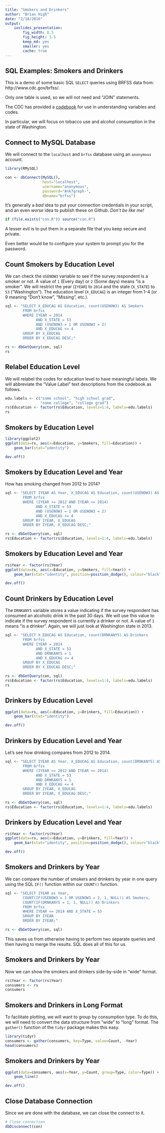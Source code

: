 ```yaml
---
title: "Smokers and Drinkers"
author: "Brian High"
date: "2/18/2016"
output: 
    ioslides_presentation:
        fig_width: 8.5
        fig_height: 3.5
        keep_md: yes
        smaller: yes
        cache: true
---
```


## SQL Examples: Smokers and Drinkers

This is a demo of some basic SQL `SELECT` queries using BRFSS data 
from: http://www.cdc.gov/brfss/. 

Only one table is used, so we will not need and "JOIN" statements. 

The CDC has provided a 
[codebook](http://www.cdc.gov/brfss/annual_data/2013/pdf/codebook13_llcp.pdf) 
for use in understanding variables and codes.

In particular, we will focus on tobacco use and alcohol consumption in 
the state of Washington.

## Connect to MySQL Database

We will connect to the `localhost` and `brfss` database using an `anonymous` 
account.

```r
library(RMySQL)

con <- dbConnect(MySQL(), 
                 host="localhost", 
                 username="anonymous", 
                 password="Ank7greph-", 
                 dbname="brfss")
```

It's generally a *bad* idea to put your connection credentials in your script,
and an even *worse* idea to publish these on Github. *Don't be like me!*

```r
if (file.exists("con.R")) source("con.R")
```

A lesser evil is to put them in a separate file that you keep secure and private.

Even better would be to configure your system to prompt you for the password.

## Count Smokers by Education Level

We can check the `USENOW3` variable to see if the survey respondent is
a smoker or not. A value of `1` (Every day) or `2` (Some days) means 
"is a smoker". We will restrict the year (`IYEAR`) to `2014` and the 
state (`X_STATE`) to `53` ("Washington"). The education level 
(`X_EDUCAG`) is an integer from 1-4 (or 9 meaning "Don't know", "Missing", etc.).

```r
sql <- "SELECT X_EDUCAG AS Education, count(USENOW3) AS Smokers 
        FROM brfss 
        WHERE IYEAR = 2014 
              AND X_STATE = 53 
              AND (USENOW3 = 1 OR USENOW3 = 2) 
              AND X_EDUCAG <= 4 
        GROUP BY X_EDUCAG 
        ORDER BY X_EDUCAG DESC;"

rs <- dbGetQuery(con, sql)
rs
```

## Relabel Education Level

We will relabel the codes for education level to have meaningful labels. We will
abbreviate the "Value Label" text descriptions from the codebook as follows.

```r
edu.labels <- c("some school", "high school grad", 
                "some college", "college grad")
rs$Education <- factor(rs$Education, levels=1:4, labels=edu.labels)
rs
```

## Smokers by Education Level

```r
library(ggplot2)
ggplot(data=rs, aes(x=Education, y=Smokers, fill=Education)) +
    geom_bar(stat="identity")
```

```r
dev.off()
```

## Smokers by Education Level and Year

How has smoking changed from 2012 to 2014?

```r
sql <- "SELECT IYEAR AS Year, X_EDUCAG AS Education, count(USENOW3) AS Smokers
        FROM brfss 
        WHERE (IYEAR >= 2012 AND IYEAR <= 2014)
              AND X_STATE = 53 
              AND (USENOW3 = 1 OR USENOW3 = 2) 
              AND X_EDUCAG <= 4 
        GROUP BY IYEAR, X_EDUCAG 
        ORDER BY IYEAR, X_EDUCAG DESC;"

rs <- dbGetQuery(con, sql)
rs$Education <- factor(rs$Education, levels=1:4, labels=edu.labels)
```

## Smokers by Education Level and Year

```r
rs$Year <- factor(rs$Year)
ggplot(data=rs, aes(x=Education, y=Smokers, fill=Year)) +
    geom_bar(stat="identity", position=position_dodge(), colour="black")
```

```r
dev.off()
```

## Count Drinkers by Education Level

The `DRNKANY5` variable stores a value indicating if the survey respondent has 
consumed an alcoholic drink in the past 30 days. We will use this value to 
indicate if the survey respondent is currently a drinker or not. A value of
`1` means "is a drinker". Again, we will just look at Washington state in 2013.

```r
sql <- "SELECT X_EDUCAG AS Education, count(DRNKANY5) AS Drinkers 
        FROM brfss 
        WHERE IYEAR = 2014
              AND X_STATE = 53 
              AND DRNKANY5 = 1 
              AND X_EDUCAG <= 4 
        GROUP BY X_EDUCAG 
        ORDER BY X_EDUCAG DESC;"

rs <- dbGetQuery(con, sql)
rs$Education <- factor(rs$Education, levels=1:4, labels=edu.labels)
rs
```

## Drinkers by Education Level

```r
ggplot(data=rs, aes(x=Education, y=Drinkers, fill=Education)) +
    geom_bar(stat="identity")
```

```r
dev.off()
```

## Drinkers by Education Level and Year

Let's see how drinking compares from 2012 to 2014.

```r
sql <- "SELECT IYEAR AS Year, X_EDUCAG AS Education, count(DRNKANY5) AS Drinkers 
        FROM brfss 
        WHERE (IYEAR >= 2012 AND IYEAR <= 2014)
              AND X_STATE = 53 
              AND DRNKANY5 = 1 
              AND X_EDUCAG <= 4 
        GROUP BY IYEAR, X_EDUCAG 
        ORDER BY IYEAR, X_EDUCAG DESC;"

rs <- dbGetQuery(con, sql)
rs$Education <- factor(rs$Education, levels=1:4, labels=edu.labels)
```

## Drinkers by Education Level and Year

```r
rs$Year <- factor(rs$Year)
ggplot(data=rs, aes(x=Education, y=Drinkers, fill=Year)) +
    geom_bar(stat="identity", position=position_dodge(), colour="black")
```

```r
dev.off()
```

## Smokers and Drinkers by Year

We can compare the number of smokers and drinkers by year in one query using
the SQL `IF()` function within our `COUNT()` function.

```r
sql <- "SELECT IYEAR as Year,
        COUNT(IF(USENOW3 = 1 OR USENOW3 = 2, 1, NULL)) AS Smokers,
        COUNT(IF(DRNKANY5 = 1, 1, NULL)) AS Drinkers
        FROM brfss
        WHERE IYEAR <= 2014 AND X_STATE = 53
        GROUP BY IYEAR 
        ORDER BY IYEAR;"

rs <- dbGetQuery(con, sql)
```

This saves us from otherwise having to perform two separate queries and then 
having to merge the results. SQL does all of this for us.

## Smokers and Drinkers by Year

Now we can show the smokers and drinkers side-by-side in "wide" format.

```r
rs$Year <- factor(rs$Year)
consumers <- rs
consumers
```

## Smokers and Drinkers in Long Format

To facilitate plotting, we will want to group by consumption type. To do this,
we will need to convert the data structure from "wide" to "long" format. The
`gather()` function of the `tidyr` package makes this easy.

```r
library(tidyr)
consumers <- gather(consumers, key=Type, value=Count, -Year)
head(consumers)
```

## Smokers and Drinkers by Year

```r
ggplot(data=consumers, aes(x=Year, y=Count, group=Type, color=Type)) +
    geom_line()
```

```r
dev.off()
```

## Close Database Connection

Since we are done with the database, we can close the connect to it.

```r
# Close connection
dbDisconnect(con)
```